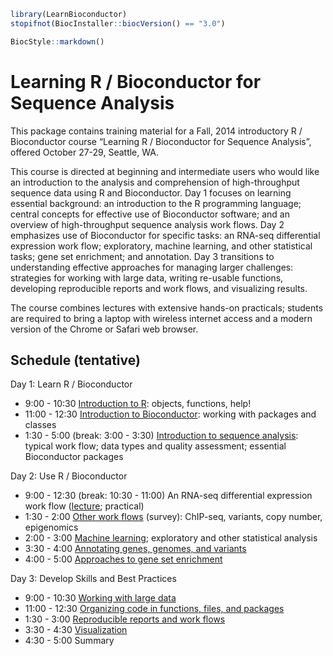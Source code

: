 <!--
%\VignetteIndexEntry{01. Learning R / Bioconductor for Sequence Analysis}
%\VignettePackage{LearnBioconductor}
%\VignetteEngine{knitr::knitr}
-->

```r
library(LearnBioconductor)
stopifnot(BiocInstaller::biocVersion() == "3.0")
```

```r
BiocStyle::markdown()
```

# Learning R / Bioconductor for Sequence Analysis

This package contains training material for a Fall, 2014 introductory
R / Bioconductor course "Learning R / Bioconductor for Sequence
Analysis", offered October 27-29, Seattle, WA.

This course is directed at beginning and intermediate users who
would like an introduction to the analysis and comprehension of
high-throughput sequence data using R and Bioconductor. Day 1 focuses
on learning essential background: an introduction to the R programming
language; central concepts for effective use of Bioconductor software;
and an overview of high-throughput sequence analysis work flows. Day 2
emphasizes use of Bioconductor for specific tasks: an RNA-seq
differential expression work flow; exploratory, machine learning, and
other statistical tasks; gene set enrichment; and annotation.  Day 3
transitions to understanding effective approaches for managing larger
challenges: strategies for working with large data, writing re-usable
functions, developing reproducible reports and work flows, and
visualizing results.

The course combines lectures with extensive hands-on practicals;
students are required to bring a laptop with wireless internet access
and a modern version of the Chrome or Safari web browser.

## Schedule (tentative)

Day 1: Learn R / Bioconductor

- 9:00 - 10:30 [Introduction to R](A01.1_IntroductionToR.html):
  objects, functions, help!
- 11:00 - 12:30
  [Introduction to Bioconductor](A01.2_IntroductionToBioconductor.html):
  working with packages and classes
- 1:30 - 5:00 (break: 3:00 - 3:30)
  [Introduction to sequence analysis](A01.3_BioconductorForSequenceAnalysis.html):
  typical work flow; data types and quality assessment; essential
  Bioconductor packages

Day 2: Use R / Bioconductor 

- 9:00 - 12:30 (break: 10:30 - 11:00) An RNA-seq differential
  expression work flow ([lecture](B02.1_RNASeq.html); practical)
- 1:30 - 2:00 [Other work flows](B02.2_CommonWorkFlows.html) (survey):
  ChIP-seq, variants, copy number, epigenomics
- 2:00 - 3:00 [Machine learning](B02.3_MachineLearning.html);
  exploratory and other statistical analysis
- 3:30 - 4:00
  [Annotating genes, genomes, and variants](B02.4_Annotation.html)
- 4:00 - 5:00
  [Approaches to gene set enrichment](B02.5_GeneSetEnrichment.html)

Day 3: Develop Skills and Best Practices

- 9:00 - 10:30 [Working with large data](C03.1_LargeData.html)
- 11:00 - 12:30
  [Organizing code in functions, files, and packages](C03.2_CodeToPackages.html)
- 1:30 - 3:00
  [Reproducible reports and work flows](C03.3_ReproducibleResearch.html)
- 3:30 - 4:30 [Visualization](C03.4_Visualization.html)
- 4:30 - 5:00 Summary
